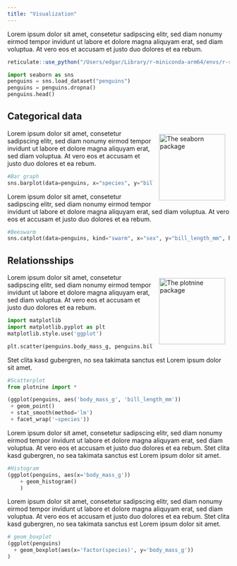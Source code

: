 ```yaml
---
title: "Visualization"
---
```




Lorem ipsum dolor sit amet, consetetur sadipscing elitr, sed diam nonumy eirmod tempor invidunt ut labore et dolore magna aliquyam erat, sed diam voluptua. At vero eos et accusam et justo duo dolores et ea rebum. 

```r
reticulate::use_python("/Users/edgar/Library/r-miniconda-arm64/envs/r-reticulate/bin/python")

```

```python
import seaborn as sns
penguins = sns.load_dataset("penguins")
penguins = penguins.dropna()
penguins.head()
```




## Categorical data

<a href="https://seaborn.pydata.org/index.html" target="_blank"><img src="https://seaborn.pydata.org/_static/logo-wide-lightbg.svg" alt="The seaborn package" align="right" width="150" style="padding:10px"/></a>  

Lorem ipsum dolor sit amet, consetetur sadipscing elitr, sed diam nonumy eirmod tempor invidunt ut labore et dolore magna aliquyam erat, sed diam voluptua. At vero eos et accusam et justo duo dolores et ea rebum. 



```python
#Bar graph
sns.barplot(data=penguins, x="species", y="bill_length_mm")

```

Lorem ipsum dolor sit amet, consetetur sadipscing elitr, sed diam nonumy eirmod tempor invidunt ut labore et dolore magna aliquyam erat, sed diam voluptua. At vero eos et accusam et justo duo dolores et ea rebum. 


```python
#Beeswarm
sns.catplot(data=penguins, kind="swarm", x="sex", y="bill_length_mm", hue="species")
```

## Relationsships

<a href="https://plotnine.readthedocs.io/en/stable/index.html#" target="_blank"><img src="https://plotnine.readthedocs.io/en/stable/_images/logo-540.png" alt="The plotnine package" align="right" width="150" style="padding:10px"/></a>  

Lorem ipsum dolor sit amet, consetetur sadipscing elitr, sed diam nonumy eirmod tempor invidunt ut labore et dolore magna aliquyam erat, sed diam voluptua. At vero eos et accusam et justo duo dolores et ea rebum. 


```python
import matplotlib
import matplotlib.pyplot as plt
matplotlib.style.use('ggplot')

plt.scatter(penguins.body_mass_g, penguins.bill_length_mm)
```




Stet clita kasd gubergren, no sea takimata sanctus est Lorem ipsum dolor sit amet.

```python
#Scatterplot
from plotnine import *

(ggplot(penguins, aes('body_mass_g', 'bill_length_mm'))
 + geom_point()
 + stat_smooth(method='lm')
 + facet_wrap('~species'))
```




Lorem ipsum dolor sit amet, consetetur sadipscing elitr, sed diam nonumy eirmod tempor invidunt ut labore et dolore magna aliquyam erat, sed diam voluptua. At vero eos et accusam et justo duo dolores et ea rebum. Stet clita kasd gubergren, no sea takimata sanctus est Lorem ipsum dolor sit amet.

```python
#Histogram
(ggplot(penguins, aes(x='body_mass_g'))
    + geom_histogram()
    )
```



Lorem ipsum dolor sit amet, consetetur sadipscing elitr, sed diam nonumy eirmod tempor invidunt ut labore et dolore magna aliquyam erat, sed diam voluptua. At vero eos et accusam et justo duo dolores et ea rebum. Stet clita kasd gubergren, no sea takimata sanctus est Lorem ipsum dolor sit amet.


```python
# geom_boxplot
(ggplot(penguins)
  + geom_boxplot(aes(x='factor(species)', y='body_mass_g'))
)
```






